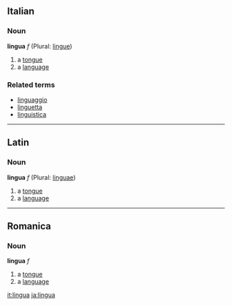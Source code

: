 ==Italian==
===Noun===
'''lingua''' ''f'' (Plural: [[lingue]])

#a [[tongue]]
#a [[language]]

===Related terms===
*[[linguaggio]]
*[[linguetta]]
*[[linguistica]]

----
==Latin==
===Noun===
'''lingua''' ''f'' (Plural: [[linguae]])

#a [[tongue]]
#a [[language]]

----

==Romanica==
===Noun===
'''lingua''' ''f''

#a [[tongue]]
#a [[language]]

[[it:lingua]]
[[ja:lingua]]